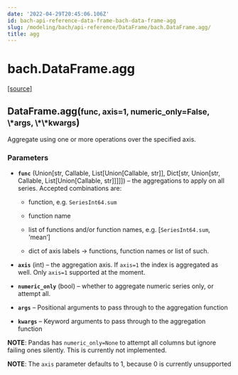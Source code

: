 ```yaml
---
date: '2022-04-29T20:45:06.106Z'
id: bach-api-reference-data-frame-bach-data-frame-agg
slug: /modeling/bach/api-reference/DataFrame/bach.DataFrame.agg/
title: agg
---
```


# bach.DataFrame.agg

<div class="method">

&#8203;<span class="view-source">[[source]](https://github.com/objectiv/objectiv-analytics/blob/main/bach/bach/dataframe.py)</span>

<h2 class="signature-class"><span class="additional-name">DataFrame.</span><span class="name">agg(</span><small class="parameter-list"><span class="parameter" id="func">func</span>, <span class="parameter" id="axis">axis=1</span>, <span class="parameter" id="numeric_only">numeric_only=False</span>, <span class="parameter" id="*">\*args</span>, <span class="parameter" id="**">\*\*kwargs</span></small>)</h2>


<div class="content">

Aggregate using one or more operations over the specified axis.


### Parameters

* **`func`** (Union[str, Callable, List[Union[Callable, str]], Dict[str, Union[str, Callable, List[Union[Callable, str]]]]]) – the aggregations to apply on all series. Accepted combinations are:

  * function, e.g. `SeriesInt64.sum`

  * function name

  * list of functions and/or function names, e.g. [`SeriesInt64.sum`, ‘mean’]

  * dict of axis labels -> functions, function names or list of such.


* **`axis`** (int) – the aggregation axis. If `axis=1` the index is aggregated as well. Only `axis=1`
supported at the moment.

* **`numeric_only`** (bool) – whether to aggregate numeric series only, or attempt all.

* **`args`** – Positional arguments to pass through to the aggregation function

* **`kwargs`** – Keyword arguments to pass through to the aggregation function


**NOTE**: Pandas has `numeric_only=None` to attempt all columns but ignore failing ones
silently. This is currently not implemented.

**NOTE**: The `axis` parameter defaults to 1, because 0 is currently unsupported


</div>

</div>
